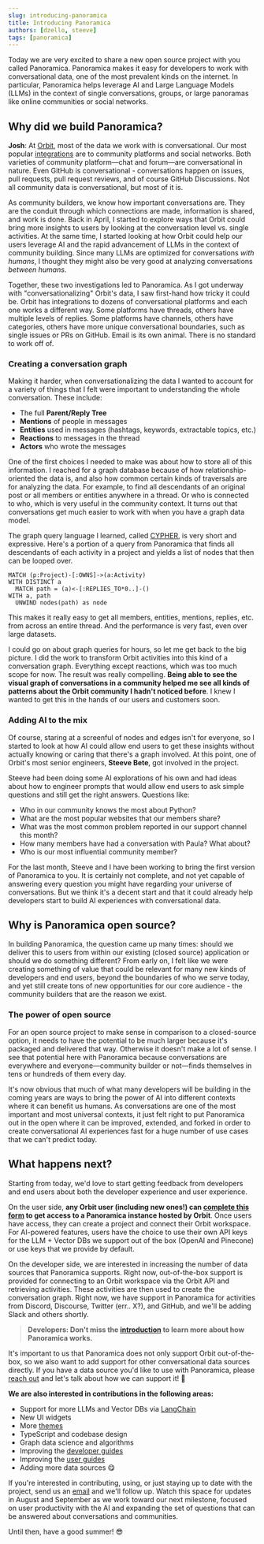 ```yaml
---
slug: introducing-panoramica
title: Introducing Panoramica
authors: [dzello, steeve]
tags: [panoramica]
---
```



Today we are very excited to share a new open source project with you called
Panoramica. Panoramica makes it easy for developers to
work with conversational data, one of the most prevalent kinds on
the internet. In particular, Panoramica helps leverage AI and Large Language Models (LLMs) in the context of single conversations,
groups, or large panoramas like online communities or social networks.

<div className="margin-vert--lg center">
  <ThemedImage
    alt="Panoramica conversation graph"
    sources={{ light: "/img/ss-demo.svg", dark: "/img/ss-demo-dark.svg" }}
    style={{}}
  />
</div>

## Why did we build Panoramica?

**Josh**: At [Orbit](https://orbit.love/), most of the data we work with is conversational.
Our most popular [integrations](https://orbit.love/integrations) are to community platforms and social networks.
Both varieties of community platform—chat and forum—are conversational in nature.
Even GitHub is conversational - conversations happen on issues, pull requests, pull
request reviews, and of course GitHub Discussions. Not all community data is
conversational, but most of it is.

<div className="margin-vert--lg center">
  <ThemedImage
    alt="Panoramica conversation graph"
    sources={{ light: "/img/graph-light.png", dark: "/img/graph-dark.png" }}
    style={{ maxWidth: "500px" }}
  />
</div>

As community builders, we know how important conversations are. They are the conduit through which connections are made, information is shared, and work is done. Back in April, I
started to explore ways that Orbit could bring more insights to users by looking
at the conversation level vs. single activities. At the same time, I started looking
at how Orbit could help our users leverage AI and the rapid advancement of LLMs in
the context of community building. Since many LLMs are optimized for conversations _with
humans_, I thought they might also be very good at analyzing conversations _between humans_.

Together, these two investigations led to Panoramica. As I got underway with "conversationalizing"
Orbit's data, I saw first-hand how tricky it could be. Orbit has integrations to dozens
of conversational platforms and each one works a different way. Some platforms have threads,
others have multiple levels of replies. Some platforms have channels, others have categories,
others have more unique conversational boundaries, such as single issues or PRs on GitHub.
Email is its own animal. There is no standard to work off of.

### Creating a conversation graph

Making it harder, when conversationalizing the data I wanted to account for a variety of
things that I felt were important to understanding the whole conversation. These include:

- The full **Parent/Reply Tree**
- **Mentions** of people in messages
- **Entities** used in messages (hashtags, keywords, extractable topics, etc.)
- **Reactions** to messages in the thread
- **Actors** who wrote the messages

One of the first choices I needed to make was about how to store all of this information.
I reached for a graph database because of how relationship-oriented the data is, and
also how common certain kinds of traversals are for analyzing the data.
For example, to find all descendants
of an original post or all members or entities anywhere in a thread. Or
who is connected to who, which is very useful in the community context.
It turns out that conversations get much easier to work
with when you have a graph data model.

The graph query language I learned, called [CYPHER](<https://en.wikipedia.org/wiki/Cypher_(query_language)>), is very short and expressive. Here's a portion of a query from Panoramica that finds all descendants of
each activity in a project and yields a list of nodes that then can be looped over.

```cypher
MATCH (p:Project)-[:OWNS]->(a:Activity)
WITH DISTINCT a
  MATCH path = (a)<-[:REPLIES_TO*0..]-()
WITH a, path
  UNWIND nodes(path) as node
```

This makes it really easy to get all members, entities, mentions, replies, etc. from across an entire thread. And the performance is very fast, even over large datasets.

I could go on about graph queries for hours, so let me get back to the big picture.
I did the work to transform Orbit activities into this kind of a conversation
graph. Everything except reactions, which was too much scope for now. The result was
really compelling. **Being able to see the visual graph of conversations in a community
helped me see all kinds of patterns about the Orbit community I hadn't noticed before**.
I knew I wanted to get this in the hands of our users and customers soon.

### Adding AI to the mix

Of course, staring at a screenful of nodes and edges isn't for everyone, so I started to look at how AI could allow end users to get these insights
without actually knowing or caring that there's a graph involved. At this point, one of Orbit's
most senior engineers, **Steeve Bete**, got involved in the project.

Steeve had been doing some AI explorations of his own and had ideas about how to engineer prompts that would allow end users to ask simple questions and still get the right answers. Questions like:

- Who in our community knows the most about Python?
- What are the most popular websites that our members share?
- What was the most common problem reported in our support channel this month?
- How many members have had a conversation with Paula? What about?
- Who is our most influential community member?

For the last month, Steeve and I have been working to bring the first version
of Panoramica to you. It is certainly not complete, and not yet capable of answering
every question you might have regarding your universe of conversations. But we think
it's a decent start and that it could already help developers start to build
AI experiences with conversational data.

<div className="margin-vert--lg center">
  <ThemedImage
    alt="User and AI Assistant chatting"
    sources={{
      light: "/img/conversation-ai-chat-light.png",
      dark: "/img/conversation-ai-chat-dark.png",
    }}
    style={{}}
  />
</div>

## Why is Panoramica open source?

In building Panoramica, the question came up many times: should we deliver this
to users from within our existing (closed source) application or should we do something
different? From early on, I felt like we were creating something of value that
could be relevant for many new kinds of developers and end users,
beyond the boundaries of who we serve today, and yet still create tons of new opportunities
for our core audience - the community builders that are the reason we exist.

### The power of open source

For an open source project to make sense in comparison to a closed-source option, it
needs to have the potential to be much larger because it's packaged and delivered that way. Otherwise it doesn't make a lot of sense. I see that
potential here with Panoramica because conversations are everywhere and everyone—community builder or not—finds themselves in tens or hundreds of them every day.

It's now obvious that much of what many developers will be building in the coming years
are ways to bring the power of AI into different contexts where it can benefit
us humans. As conversations are one of the most important and most universal
contexts, it just felt right to put Panoramica out in the open where it can be
improved, extended, and forked in order to create conversational AI experiences
fast for a huge number of use cases that we can't predict today.

## What happens next?

Starting from today, we'd love to start getting feedback from developers and
end users about both the developer experience and user experience.

On the user side,
**any Orbit user (including new ones!) can [complete this form](https://panoramica.ai/#request-access) to get access to a Panoramica instance hosted by Orbit**. Once users have access, they can create a project and
connect their Orbit workspace. For AI-powered features, users have the choice to use their own API keys for the LLM + Vector DBs we support out of the box (OpenAI and Pinecone) or use keys that
we provide by default.

On the developer side, we are interested in increasing the number of data sources
that Panoramica supports. Right now, out-of-the-box support is provided for connecting to
an Orbit workspace via the Orbit API and retrieving activities. These activities are then
used to create the conversation graph. Right now, we have support in Panoramica for activities
from Discord, Discourse, Twitter (err.. X?), and GitHub, and we'll be adding Slack and others
shortly.

> **Developers: Don't miss the [introduction](/docs/introduction) to learn more about how Panoramica works.**

It's important to us that Panoramica does not only support Orbit out-of-the-box,
so we also want to add support for other conversational data sources directly. If you have
a data source you'd like to use with Panoramica, please [reach out](mailto:josh@orbit.love)
and let's talk about how we can support it! 🙏

**We are also interested in contributions in the following areas:**

- Support for more LLMs and Vector DBs via [LangChain](https://js.langchain.com/docs/get_started/introduction/)
- New UI widgets
- More [themes](/docs/developer-guides/custom-themes)
- TypeScript and codebase design
- Graph data science and algorithms
- Improving the [developer guides](/docs/category/developer-guides/)
- Improving the [user guides](/docs/category/user-guides/)
- Adding more data sources 😋

If you're interested in contributing, using, or just staying up to date with the project,
send us an [email](mailto:josh@orbit.love) and we'll follow up. Watch this space for updates
in August and September as we work toward our next milestone, focused on user productivity
with the AI and expanding the set of questions that can be answered about conversations and
communities.

Until then, have a good summer! 😎
